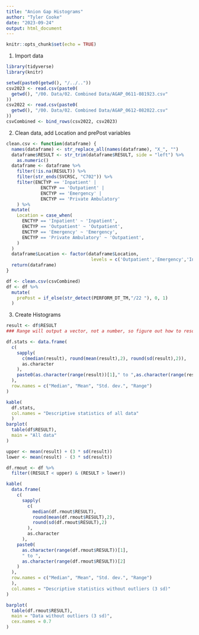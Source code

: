 ```yaml
---
title: "Anion Gap Histograms"
author: "Tyler Cooke"
date: "2023-09-24"
output: html_document
---
```


```r
knitr::opts_chunk$set(echo = TRUE)
```

1. Import data

```r
library(tidyverse)
library(knitr)

setwd(paste0(getwd(), "/../.."))
csv2023 <- read.csv(paste0(
  getwd(), "/00. Data/02. Combined Data/AGAP_0611-081923.csv"
))
csv2022 <- read.csv(paste0(
  getwd(), "/00. Data/02. Combined Data/AGAP_0612-082022.csv"
))
csvCombined <- bind_rows(csv2022, csv2023)
```

2. Clean data, add Location and prePost variables

```r
clean.csv <- function(dataframe) {
  names(dataframe) <- str_replace_all(names(dataframe), "X_", "")
  dataframe$RESULT <- str_trim(dataframe$RESULT, side = "left") %>% 
    as.numeric()
  dataframe <- dataframe %>% 
    filter(!is.na(RESULT)) %>% 
    filter(str_ends(SVCRSC, "C702")) %>% 
    filter(ENCTYP == 'Inpatient' |
             ENCTYP == 'Outpatient' |
             ENCTYP == 'Emergency' |
             ENCTYP == 'Private Ambulatory'
    ) %>%
  mutate(
    Location = case_when(
      ENCTYP == 'Inpatient' ~ 'Inpatient',
      ENCTYP == 'Outpatient' ~ 'Outpatient',
      ENCTYP == 'Emergency' ~ 'Emergency',
      ENCTYP == 'Private Ambulatory' ~ 'Outpatient',
    )
  )
  dataframe$Location <- factor(dataframe$Location,
                                levels = c('Outpatient','Emergency','Inpatient'))
  return(dataframe)
}

df <- clean.csv(csvCombined)
df <- df %>% 
  mutate(
    prePost = if_else(str_detect(PERFORM_DT_TM,"/22 "), 0, 1)
  )
```

3. Create Histograms

```r
result <- df$RESULT
### Range will output a vector, not a number, so figure out how to resolve that

df.stats <- data.frame(
  c(
    sapply(
      c(median(result), round(mean(result),2), round(sd(result),2)),
      as.character
    ),
    paste0(as.character(range(result))[1]," to ",as.character(range(result))[2])
  ),
  row.names = c("Median", "Mean", "Std. dev.", "Range")
)

kable(
  df.stats,
  col.names = "Descriptive statistics of all data"
  )
barplot(
  table(df$RESULT),
  main = "All data"
)

upper <- mean(result) + (3 * sd(result))
lower <- mean(result) - (3 * sd(result))

df.rmout <- df %>% 
  filter((RESULT < upper) & (RESULT > lower))

kable(
  data.frame(
    c(
      sapply(
        c(
          median(df.rmout$RESULT), 
          round(mean(df.rmout$RESULT),2), 
          round(sd(df.rmout$RESULT),2)
        ),
        as.character
      ),
    paste0(
      as.character(range(df.rmout$RESULT))[1],
      " to ",
      as.character(range(df.rmout$RESULT))[2]
    )
  ),
  row.names = c("Median", "Mean", "Std. dev.", "Range")
  ),
  col.names = "Descriptive statistics without outliers (3 sd)"
)

barplot(
  table(df.rmout$RESULT),
  main = "Data without outliers (3 sd)",
  cex.names = 0.7
)

```
